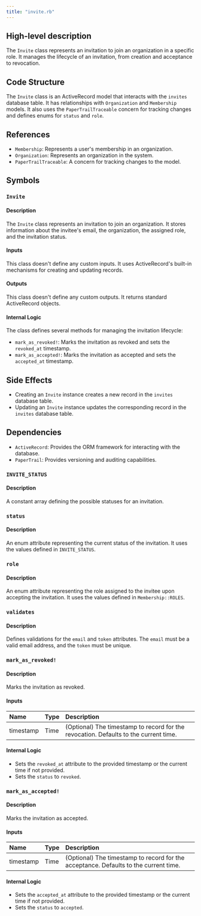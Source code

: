 ```yaml
---
title: "invite.rb"
---
```


## High-level description
The `Invite` class represents an invitation to join an organization in a specific role. It manages the lifecycle of an invitation, from creation and acceptance to revocation. 

## Code Structure
The `Invite` class is an ActiveRecord model that interacts with the `invites` database table. It has relationships with `Organization` and `Membership` models. It also uses the `PaperTrailTraceable` concern for tracking changes and defines enums for `status` and `role`.

## References
- `Membership`: Represents a user's membership in an organization.
- `Organization`: Represents an organization in the system.
- `PaperTrailTraceable`: A concern for tracking changes to the model.

## Symbols

### `Invite`
#### Description
The `Invite` class represents an invitation to join an organization. It stores information about the invitee's email, the organization, the assigned role, and the invitation status.

#### Inputs
This class doesn't define any custom inputs. It uses ActiveRecord's built-in mechanisms for creating and updating records.

#### Outputs
This class doesn't define any custom outputs. It returns standard ActiveRecord objects.

#### Internal Logic
The class defines several methods for managing the invitation lifecycle:
- `mark_as_revoked!`: Marks the invitation as revoked and sets the `revoked_at` timestamp.
- `mark_as_accepted!`: Marks the invitation as accepted and sets the `accepted_at` timestamp.

## Side Effects
- Creating an `Invite` instance creates a new record in the `invites` database table.
- Updating an `Invite` instance updates the corresponding record in the `invites` database table.

## Dependencies
- `ActiveRecord`: Provides the ORM framework for interacting with the database.
- `PaperTrail`: Provides versioning and auditing capabilities.

### `INVITE_STATUS`
#### Description
A constant array defining the possible statuses for an invitation.

### `status`
#### Description
An enum attribute representing the current status of the invitation. It uses the values defined in `INVITE_STATUS`.

### `role`
#### Description
An enum attribute representing the role assigned to the invitee upon accepting the invitation. It uses the values defined in `Membership::ROLES`.

### `validates`
#### Description
Defines validations for the `email` and `token` attributes. The `email` must be a valid email address, and the `token` must be unique.

### `mark_as_revoked!`
#### Description
Marks the invitation as revoked.

#### Inputs
| Name | Type | Description |
|:-----|:-----|:------------|
| timestamp | Time | (Optional) The timestamp to record for the revocation. Defaults to the current time. |

#### Internal Logic
- Sets the `revoked_at` attribute to the provided timestamp or the current time if not provided.
- Sets the `status` to `revoked`.

### `mark_as_accepted!`
#### Description
Marks the invitation as accepted.

#### Inputs
| Name | Type | Description |
|:-----|:-----|:------------|
| timestamp | Time | (Optional) The timestamp to record for the acceptance. Defaults to the current time. |

#### Internal Logic
- Sets the `accepted_at` attribute to the provided timestamp or the current time if not provided.
- Sets the `status` to `accepted`.
